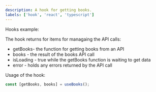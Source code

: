 ```yaml
---
description: A hook for getting books.
labels: ['hook', 'react', 'typescript']
---
```


Hooks example:

The hook returns for items for managaing the API calls:

- getBooks- the function for getting books from an API
- books - the result of the books API call
- isLoading - true while the getBooks function is waiting to get data
- error - holds any errors returned by the API call

Usage of the hook:

```js
const [getBooks, books] = useBooks();
```
